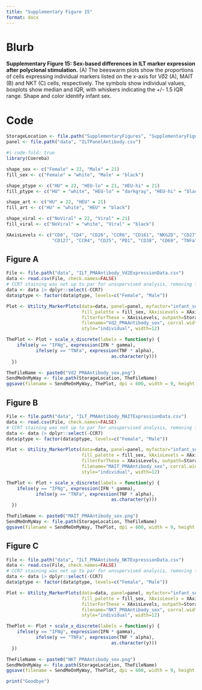 ```yaml
---
title: "Supplementary Figure 15"
format: docx
---
```


# Blurb

**Supplementary Figure 15: Sex-based differences in ILT marker expression after polyclonal stimulation.** (A) The beeswarm plots show the proportions of cells expressing individual markers listed on the x-axis for V𝛿2 (A), MAIT (B) and NKT (C) cells, respectively. The symbols show individual values, boxplots show median and IQR, with whiskers indicating the +/- 1.5 IQR range. Shape and color identify infant sex.

# Code

```r
StorageLocation <- file.path("SupplementaryFigures", "SupplementaryFigure15")
panel <- file.path("data", "ILTPanelAntibody.csv")
```

```r
#| code-fold: true
library(Coereba)

shape_sex <- c("Female" = 22, "Male" = 21)
fill_sex <- c("Female" = "white", "Male" = "black")

shape_ptype <- c("HU" = 22, "HEU-lo" = 21, "HEU-hi" = 21)
fill_ptype <- c("HU" = "white", "HEU-lo" = "darkgray", "HEU-hi" = "black")

shape_art <- c("HU" = 22, "HEU" = 21)
fill_art <- c("HU" = "white", "HEU" = "black")

shape_viral <- c("NoViral" = 22, "Viral" = 21)
fill_viral <- c("NoViral" = "white", "Viral" = "black")
```

```r
XAxisLevels <- c("CD8", "CD4", "CD26", "CCR6", "CD161", "NKG2D", "CD27", "CD45RA",
                 "CD127", "CCR4", "CD25", "PD1", "CD38", "CD69", "TNFa", "IFNg", "CD107a")
```

## Figure A

```r
File <- file.path("data", "ILT_PMAAntibody_Vd2ExpressionData.csv")
data <- read.csv(File, check.names=FALSE)
# CCR7 staining was not up to par for unsupervised analysis, removing from ME plots. 
data <- data |> dplyr::select(-CCR7)
data$ptype <- factor(data$ptype, levels=c("Female", "Male"))

Plot <- Utility_MarkerPlots(data=data, panel=panel, myfactor="infant_sex", shape_palette = shape_sex,
                            fill_palette = fill_sex, XAxisLevels = XAxisLevels, savePlot=FALSE,
                            filterForThese = XAxisLevels, outpath=StorageLocation,
                            filename="Vd2_PMAAntibody_sex", corral.width=0.6,
                            style="individual", width=12)

ThePlot <- Plot + scale_x_discrete(labels = function(y) {
    ifelse(y == "IFNg", expression(IFN * gamma),
           ifelse(y == "TNFa", expression(TNF * alpha),
                                       as.character(y)))
  })

TheFileName <- paste0("Vd2_PMAAntibody_sex.png")
SendMeOnMyWay <- file.path(StorageLocation, TheFileName)
ggsave(filename = SendMeOnMyWay, ThePlot, dpi = 600, width = 9, height = 3)
```

## Figure B

```r
File <- file.path("data", "ILT_PMAAntibody_MAITExpressionData.csv")
data <- read.csv(File, check.names=FALSE)
# CCR7 staining was not up to par for unsupervised analysis, removing from ME plots. 
data <- data |> dplyr::select(-CCR7)
data$ptype <- factor(data$ptype, levels=c("Female", "Male"))

Plot <- Utility_MarkerPlots(data=data, panel=panel, myfactor="infant_sex", shape_palette = shape_sex,
                            fill_palette = fill_sex, XAxisLevels = XAxisLevels, savePlot=FALSE,
                            filterForThese = XAxisLevels, outpath=StorageLocation,
                            filename="MAIT_PMAAntibody_sex", corral.width=0.6,
                            style="individual", width=12)

ThePlot <- Plot + scale_x_discrete(labels = function(y) {
    ifelse(y == "IFNg", expression(IFN * gamma),
           ifelse(y == "TNFa", expression(TNF * alpha),
                                       as.character(y)))
  })

TheFileName <- paste0("MAIT_PMAAntibody_sex.png")
SendMeOnMyWay <- file.path(StorageLocation, TheFileName)
ggsave(filename = SendMeOnMyWay, ThePlot, dpi = 600, width = 9, height = 3)
```

## Figure C

```r
File <- file.path("data", "ILT_PMAAntibody_NKTExpressionData.csv")
data <- read.csv(File, check.names=FALSE)
# CCR7 staining was not up to par for unsupervised analysis, removing from ME plots. 
data <- data |> dplyr::select(-CCR7)
data$ptype <- factor(data$ptype, levels=c("Female", "Male"))

Plot <- Utility_MarkerPlots(data=data, panel=panel, myfactor="infant_sex", shape_palette = shape_sex,
                            fill_palette = fill_sex, XAxisLevels = XAxisLevels, savePlot=FALSE,
                            filterForThese = XAxisLevels, outpath=StorageLocation,
                            filename="NKT_PMAAntibody_sex", corral.width=0.6,
                            style="individual", width=12)

ThePlot <- Plot + scale_x_discrete(labels = function(y) {
    ifelse(y == "IFNg", expression(IFN * gamma),
           ifelse(y == "TNFa", expression(TNF * alpha),
                                       as.character(y)))
  })

TheFileName <- paste0("NKT_PMAAntibody_sex.png")
SendMeOnMyWay <- file.path(StorageLocation, TheFileName)
ggsave(filename = SendMeOnMyWay, ThePlot, dpi = 600, width = 9, height = 3)
```

```r
print("Goodbye")
```